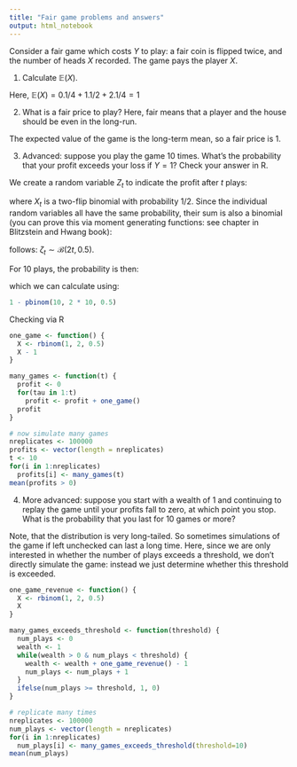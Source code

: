 ```yaml
---
title: "Fair game problems and answers"
output: html_notebook
---
```


Consider a fair game which costs $Y$ to play: a fair coin is flipped twice, and the number of heads $X$ recorded. The game pays the player $X$.

1. Calculate $\mathbb{E}(X)$.

Here, $\mathbb{E}(X) = 0 . 1/4 + 1 . 1/2 + 2 . 1/4 = 1$

2. What is a fair price to play? Here, fair means that a player and the house should be even in the long-run.

The expected value of the game is the long-term mean, so a fair price is $1$.

3. Advanced: suppose you play the game 10 times. What's the probability that your profit exceeds your loss if $Y=1$? Check your answer in R.

We create a random variable $Z_t$ to indicate the profit after $t$ plays:

\begin{equation}
Z_t = \sum_{\tau=1}{t} (X_t - 1) = \sum_{\tau=1}{t} X_t - t
\end{equation}

where $X_t$ is a two-flip binomial with probability 1/2. Since the individual random variables all have the same probability, their sum is also a binomial (you can prove this via moment generating functions: see chapter in Blitzstein and Hwang book):

\begin{equation}
\zeta_t := \sum_{\tau=1}{t} X_t
\end{equation}

follows: $\zeta_t \sim \mathcal{B}(2t, 0.5)$.

For 10 plays, the probability is then:

\begin{equation}
Pr(Z_{10} > 0) = Pr(\zeta_{10} > 10) = 1 - F_Z(10)
\end{equation}

which we can calculate using:

```r
1 - pbinom(10, 2 * 10, 0.5)
```

Checking via R
```r
one_game <- function() {
  X <- rbinom(1, 2, 0.5)
  X - 1
}

many_games <- function(t) {
  profit <- 0
  for(tau in 1:t)
    profit <- profit + one_game()
  profit
}

# now simulate many games
nreplicates <- 100000
profits <- vector(length = nreplicates)
t <- 10
for(i in 1:nreplicates)
  profits[i] <- many_games(t)
mean(profits > 0)
```

4. More advanced: suppose you start with a wealth of $1$ and continuing to replay the game until your profits fall to zero, at which point you stop. What is the probability that you last for 10 games or more?


Note, that the distribution is very long-tailed. So sometimes simulations of the game if left unchecked can last a long time. Here, since we are only interested in whether the number of plays exceeds a threshold, we don't directly simulate the game: instead we just determine whether this threshold is exceeded.
```r
one_game_revenue <- function() {
  X <- rbinom(1, 2, 0.5)
  X
}

many_games_exceeds_threshold <- function(threshold) {
  num_plays <- 0
  wealth <- 1
  while(wealth > 0 & num_plays < threshold) {
    wealth <- wealth + one_game_revenue() - 1
    num_plays <- num_plays + 1
  }
  ifelse(num_plays >= threshold, 1, 0)
}

# replicate many times
nreplicates <- 100000
num_plays <- vector(length = nreplicates)
for(i in 1:nreplicates)
  num_plays[i] <- many_games_exceeds_threshold(threshold=10)
mean(num_plays)
```

